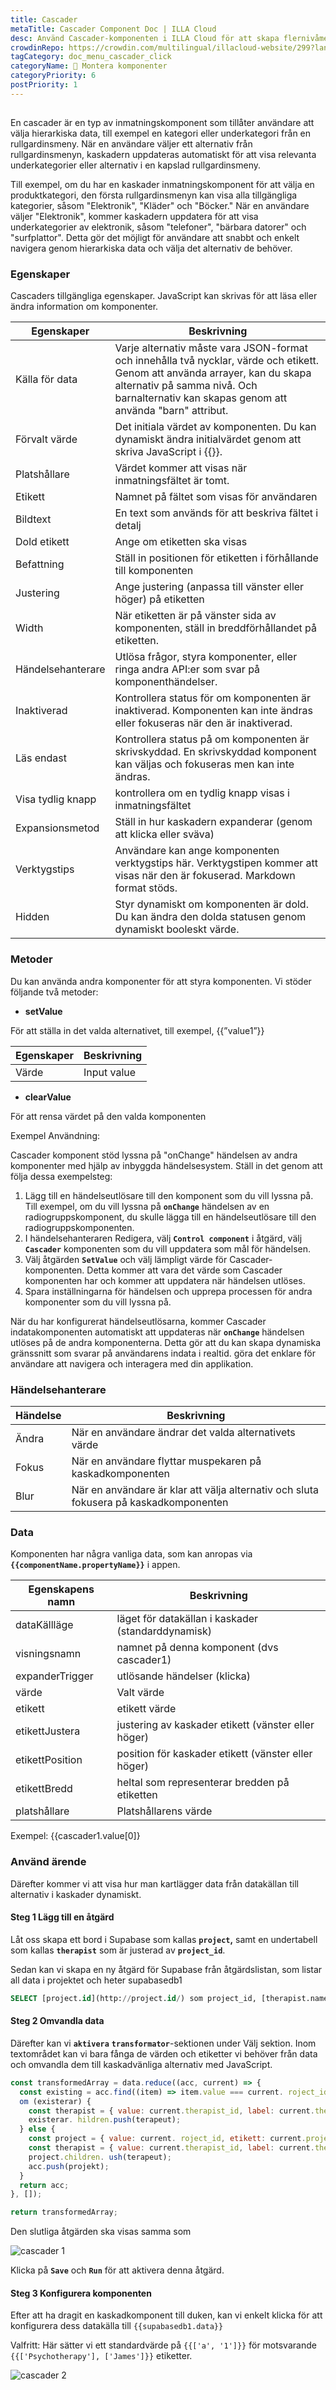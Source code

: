 ```yaml
---
title: Cascader
metaTitle: Cascader Component Doc | ILLA Cloud
desc: Använd Cascader-komponenten i ILLA Cloud för att skapa flernivåmenyer för webbappar. Lär dig vad som är Cascader och hur du anpassar och styr Cascader-alternativen.
crowdinRepo: https://crowdin.com/multilingual/illacloud-website/299?languages=sv&filter=basic&value=0
tagCategory: doc_menu_cascader_click
categoryName: 🧬 Montera komponenter
categoryPriority: 6
postPriority: 1
---
```


## <h2 hidden>Vad är Cascader?</h2>

En cascader är en typ av inmatningskomponent som tillåter användare att välja hierarkiska data, till exempel en kategori eller underkategori från en rullgardinsmeny. När en användare väljer ett alternativ från rullgardinsmenyn, kaskadern uppdateras automatiskt för att visa relevanta underkategorier eller alternativ i en kapslad rullgardinsmeny.

Till exempel, om du har en kaskader inmatningskomponent för att välja en produktkategori, den första rullgardinsmenyn kan visa alla tillgängliga kategorier, såsom "Elektronik", "Kläder" och "Böcker." När en användare väljer "Elektronik", kommer kaskadern uppdatera för att visa underkategorier av elektronik, såsom "telefoner", "bärbara datorer" och "surfplattor". Detta gör det möjligt för användare att snabbt och enkelt navigera genom hierarkiska data och välja det alternativ de behöver.

### Egenskaper

Cascaders tillgängliga egenskaper. JavaScript kan skrivas för att läsa eller ändra information om komponenter.

| Egenskaper        | Beskrivning                                                                                                                                                                                                              |
| ----------------- | ------------------------------------------------------------------------------------------------------------------------------------------------------------------------------------------------------------------------ |
| Källa för data    | Varje alternativ måste vara JSON-format och innehålla två nycklar, värde och etikett. Genom att använda arrayer, kan du skapa alternativ på samma nivå. Och barnalternativ kan skapas genom att använda "barn" attribut. |
| Förvalt värde     | Det initiala värdet av komponenten. Du kan dynamiskt ändra initialvärdet genom att skriva JavaScript i {{}}.                                                                                                             |
| Platshållare      | Värdet kommer att visas när inmatningsfältet är tomt.                                                                                                                                                                    |
| Etikett           | Namnet på fältet som visas för användaren                                                                                                                                                                                |
| Bildtext          | En text som används för att beskriva fältet i detalj                                                                                                                                                                     |
| Dold etikett      | Ange om etiketten ska visas                                                                                                                                                                                              |
| Befattning        | Ställ in positionen för etiketten i förhållande till komponenten                                                                                                                                                         |
| Justering         | Ange justering (anpassa till vänster eller höger) på etiketten                                                                                                                                                           |
| Width             | När etiketten är på vänster sida av komponenten, ställ in breddförhållandet på etiketten.                                                                                                                                |
| Händelsehanterare | Utlösa frågor, styra komponenter, eller ringa andra API:er som svar på komponenthändelser.                                                                                                                               |
| Inaktiverad       | Kontrollera status för om komponenten är inaktiverad. Komponenten kan inte ändras eller fokuseras när den är inaktiverad.                                                                                                |
| Läs endast        | Kontrollera status på om komponenten är skrivskyddad. En skrivskyddad komponent kan väljas och fokuseras men kan inte ändras.                                                                                            |
| Visa tydlig knapp | kontrollera om en tydlig knapp visas i inmatningsfältet                                                                                                                                                                  |
| Expansionsmetod   | Ställ in hur kaskadern expanderar (genom att klicka eller sväva)                                                                                                                                                         |
| Verktygstips      | Användare kan ange komponenten verktygstips här. Verktygstipen kommer att visas när den är fokuserad. Markdown format stöds.                                                                                             |
| Hidden            | Styr dynamiskt om komponenten är dold. Du kan ändra den dolda statusen genom dynamiskt booleskt värde.                                                                                                                   |

### Metoder

Du kan använda andra komponenter för att styra komponenten. Vi stöder följande två metoder:

-   **setValue**

För att ställa in det valda alternativet, till exempel, {{”value1”}}

| Egenskaper | Beskrivning |
| ---------- | ----------- |
| Värde      | Input value |

-   **clearValue**

För att rensa värdet på den valda komponenten 

Exempel Användning:

Cascader komponent stöd lyssna på "onChange" händelsen av andra komponenter med hjälp av inbyggda händelsesystem. Ställ in det genom att följa dessa exempelsteg:

1.  Lägg till en händelseutlösare till den komponent som du vill lyssna på. Till exempel, om du vill lyssna på **`onChange`** händelsen av en radiogruppskomponent, du skulle lägga till en händelseutlösare till den radiogruppskomponenten.
2.  I händelsehanteraren Redigera, välj **`Control component`** i åtgärd, välj **`Cascader`** komponenten som du vill uppdatera som mål för händelsen.
3.  Välj åtgärden **`SetValue`** och välj lämpligt värde för Cascader-komponenten. Detta kommer att vara det värde som Cascader komponenten har och kommer att uppdatera när händelsen utlöses.
4.  Spara inställningarna för händelsen och upprepa processen för andra komponenter som du vill lyssna på.

När du har konfigurerat händelseutlösarna, kommer Cascader indatakomponenten automatiskt att uppdateras när **`onChange`** händelsen utlöses på de andra komponenterna. Detta gör att du kan skapa dynamiska gränssnitt som svarar på användarens indata i realtid. göra det enklare för användare att navigera och interagera med din applikation.

### Händelsehanterare

| Händelse | Beskrivning                                                                           |
| -------- | ------------------------------------------------------------------------------------- |
| Ändra    | När en användare ändrar det valda alternativets värde                                 |
| Fokus    | När en användare flyttar muspekaren på kaskadkomponenten                              |
| Blur     | När en användare är klar att välja alternativ och sluta fokusera på kaskadkomponenten |

### Data

Komponenten har några vanliga data, som kan anropas via **`{{componentName.propertyName}}`** i appen.

| Egenskapens namn | Beskrivning                                         |
| ---------------- | --------------------------------------------------- |
| dataKällläge     | läget för datakällan i kaskader (standarddynamisk)  |
| visningsnamn     | namnet på denna komponent (dvs cascader1)           |
| expanderTrigger  | utlösande händelser (klicka)                        |
| värde            | Valt värde                                          |
| etikett          | etikett värde                                       |
| etikettJustera   | justering av kaskader etikett (vänster eller höger) |
| etikettPosition  | position för kaskader etikett (vänster eller höger) |
| etikettBredd     | heltal som representerar bredden på etiketten       |
| platshållare     | Platshållarens värde                                |

Exempel: {{cascader1.value[0]}

### Använd ärende

Därefter kommer vi att visa hur man kartlägger data från datakällan till alternativ i kaskader dynamiskt. 

#### Steg 1 Lägg till en åtgärd

Låt oss skapa ett bord i Supabase som kallas **`project`,** samt en undertabell som kallas **`therapist`** som är justerad av **`project_id`**.

Sedan kan vi skapa en ny åtgärd för Supabase från åtgärdslistan, som listar all data i projektet och heter supabasedb1 

```sql
SELECT [project.id](http://project.id/) som project_id, [therapist.name](http://therapist.name/) som terapeutnamn från terapeut går med i projektet terapeut.project_id = [project.id](http://project.id/)
```

#### Steg 2 Omvandla data

Därefter kan vi **`aktivera`** **`transformator`**-sektionen under Välj sektion. Inom textområdet kan vi bara fånga de värden och etiketter vi behöver från data och omvandla dem till kaskadvänliga alternativ med JavaScript.

```jsx
const transformedArray = data.reduce((acc, current) => {
  const existing = acc.find((item) => item.value === current. roject_id);
  om (existerar) {
    const therapist = { value: current.therapist_id, label: current.therapist_name };
    existerar. hildren.push(terapeut);
  } else {
    const project = { value: current. roject_id, etikett: current.project_name, barn: [] };
    const therapist = { value: current.therapist_id, label: current.therapist_name };
    project.children. ush(terapeut);
    acc.push(projekt);
  }
  return acc;
}, []);

return transformedArray;
```

Den slutliga åtgärden ska visas samma som

![cascader 1](https://cdn.illacloud.com/official-website/img/docs/cascader1.png)

Klicka på **`Save`** och **`Run`** för att aktivera denna åtgärd.

#### Steg 3 Konfigurera komponenten

Efter att ha dragit en kaskadkomponent till duken, kan vi enkelt klicka för att konfigurera dess datakälla till `{{supabasedb1.data}}` 

Valfritt: Här sätter vi ett standardvärde på `{{['a', '1']}}` för motsvarande `{{['Psychotherapy'], ['James']}}` etiketter.

![cascader 2](https://cdn.illacloud.com/official-website/img/docs/cascader0.png)
